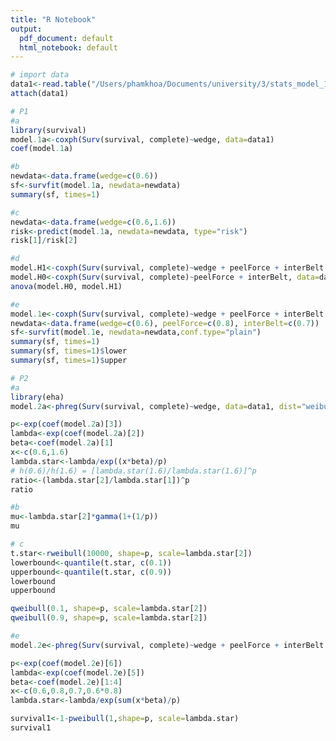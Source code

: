 ```yaml
---
title: "R Notebook"
output:
  pdf_document: default
  html_notebook: default
---
```


```r
# import data 
data1<-read.table("/Users/phamkhoa/Documents/university/3/stats_model_1/w6/tirereliability.txt", sep="\t", dec=".", header=TRUE)
attach(data1)
```


```r
# P1
#a 
library(survival)
model.1a<-coxph(Surv(survival, complete)~wedge, data=data1)
coef(model.1a)
```

```r
#b
newdata<-data.frame(wedge=c(0.6))
sf<-survfit(model.1a, newdata=newdata)
summary(sf, times=1)
```

```r
#c
newdata<-data.frame(wedge=c(0.6,1.6))
risk<-predict(model.1a, newdata=newdata, type="risk")
risk[1]/risk[2]
```
```r
#d
model.H1<-coxph(Surv(survival, complete)~wedge + peelForce + interBelt + wedge*peelForce, data=data1)
model.H0<-coxph(Surv(survival, complete)~peelForce + interBelt, data=data1)
anova(model.H0, model.H1)
```

```r
#e
model.1e<-coxph(Surv(survival, complete)~wedge + peelForce + interBelt + wedge*peelForce, data=data1)
newdata<-data.frame(wedge=c(0.6), peelForce=c(0.8), interBelt=c(0.7))
sf<-survfit(model.1e, newdata=newdata,conf.type="plain")
summary(sf, times=1)
summary(sf, times=1)$lower
summary(sf, times=1)$upper
```

```r
# P2
#a
library(eha)
model.2a<-phreg(Surv(survival, complete)~wedge, data=data1, dist="weibull")

p<-exp(coef(model.2a)[3])
lambda<-exp(coef(model.2a)[2])
beta<-coef(model.2a)[1]
x<-c(0.6,1.6)
lambda.star<-lambda/exp((x*beta)/p) 
# h(0.6)/h(1.6) = [lambda.star(1.6)/lambda.star(1.6)]^p
ratio<-(lambda.star[2]/lambda.star[1])^p 
ratio
```
```r
#b
mu<-lambda.star[2]*gamma(1+(1/p))
mu
```
 
```r
# c
t.star<-rweibull(10000, shape=p, scale=lambda.star[2])
lowerbound<-quantile(t.star, c(0.1))
upperbound<-quantile(t.star, c(0.9))
lowerbound
upperbound

qweibull(0.1, shape=p, scale=lambda.star[2])
qweibull(0.9, shape=p, scale=lambda.star[2])
```

```r
#e
model.2e<-phreg(Surv(survival, complete)~wedge + peelForce + interBelt + wedge*peelForce, data=data1, dist="weibull")

p<-exp(coef(model.2e)[6])
lambda<-exp(coef(model.2e)[5])
beta<-coef(model.2e)[1:4]
x<-c(0.6,0.8,0.7,0.6*0.8)
lambda.star<-lambda/exp(sum(x*beta)/p)

survival1<-1-pweibull(1,shape=p, scale=lambda.star)
survival1


```

